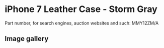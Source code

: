 # iPhone 7 Leather Case - Storm Gray

Part number, for search engines, auction websites and such: MMY12ZM/A

## Image gallery

<div style={{ width: "768px" }}>
  <GalleryComponent
    images={[
      {
        original: "/everysource/MMY12",
        thumbnail: "/everypreview/MMY12",
      },
      {
        original: "/everysource/MMY12_AV1_GOLD",
        thumbnail: "/everypreview/MMY12_AV1_GOLD",
      },
      {
        original: "/everysource/MMY12_AV1_JET_BLACK",
        thumbnail: "/everypreview/MMY12_AV1_JET_BLACK",
      },
      {
        original: "/everysource/MMY12_AV1_RED",
        thumbnail: "/everypreview/MMY12_AV1_RED",
      },
      {
        original: "/everysource/MMY12_AV1_SILVER",
        thumbnail: "/everypreview/MMY12_AV1_SILVER",
      },
      {
        original: "/everysource/MMY12_AV2",
        thumbnail: "/everypreview/MMY12_AV2",
      }
    ]}
  />
</div>